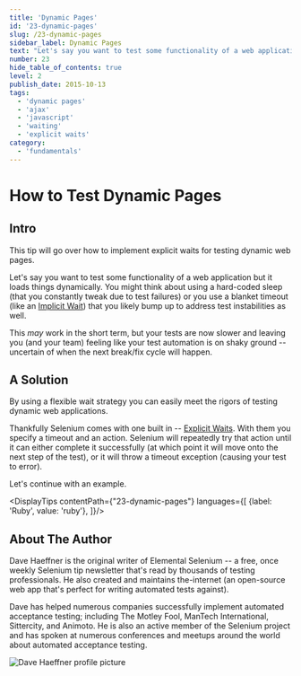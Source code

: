 ```yaml
---
title: 'Dynamic Pages'
id: '23-dynamic-pages'
slug: /23-dynamic-pages
sidebar_label: Dynamic Pages
text: "Let's say you want to test some functionality of a web application but it loads things dynamically. You might think about using a hard-coded sleep (that you constantly tweak due to test failures) or you use a blanket timeout that you likely bump up to address test instabilities as well."
number: 23
hide_table_of_contents: true
level: 2
publish_date: 2015-10-13
tags:
  - 'dynamic pages'
  - 'ajax'
  - 'javascript'
  - 'waiting'
  - 'explicit waits'
category:
  - 'fundamentals'
---
```


# How to Test Dynamic Pages

## Intro

This tip will go over how to implement explicit waits for testing dynamic web pages.

Let's say you want to test some functionality of a web application but it loads things dynamically. You might think
about using a hard-coded sleep (that you constantly tweak due to test failures) or you use a blanket timeout
(like an [Implicit Wait](https://github.com/SeleniumHQ/selenium/wiki/Ruby-Bindings#implicit-waits)) that you likely bump up to address test instabilities as well.

This _may_ work in the short term, but your tests are now slower and leaving you (and your team) feeling like your
test automation is on shaky ground -- uncertain of when the next break/fix cycle will happen.

## A Solution

By using a flexible wait strategy you can easily meet the rigors of testing dynamic web applications.

Thankfully Selenium comes with one built in -- [Explicit Waits](https://github.com/SeleniumHQ/selenium/wiki/Ruby-Bindings#explicit-waits). With them you specify a timeout and an action.
Selenium will repeatedly try that action until it can either complete it successfully (at which point it will move
onto the next step of the test), or it will throw a timeout exception (causing your test to error).

Let's continue with an example.



<DisplayTips contentPath={"23-dynamic-pages"} languages={[
    {label: 'Ruby', value: 'ruby'},
]}/>


## About The Author

Dave Haeffner is the original writer of Elemental Selenium -- a free, once weekly Selenium tip newsletter that's read
by thousands of testing professionals. He also created and maintains the-internet (an open-source web app that's
perfect for writing automated tests against).

Dave has helped numerous companies successfully implement automated acceptance testing; including The Motley Fool,
ManTech International, Sittercity, and Animoto. He is also an active member of the Selenium project and has spoken
at numerous conferences and meetups around the world about automated acceptance testing.

![Dave Haeffner profile picture](/img/authors/dave-haeffner.jpeg#author-img 'a title')
